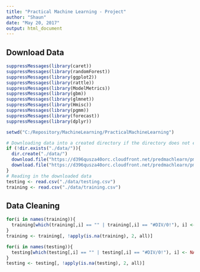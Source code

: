 ```yaml
---
title: "Practical Machine Learning - Project"
author: "Shaun"
date: "May 20, 2017"
output: html_document
---
```


## Download Data

```r
suppressMessages(library(caret))
suppressMessages(library(randomForest))
suppressMessages(library(ggplot2))
suppressMessages(library(rattle))
suppressMessages(library(ModelMetrics))
suppressMessages(library(gbm))
suppressMessages(library(glmnet))
suppressMessages(library(Hmisc))
suppressMessages(library(pgmm))
suppressMessages(library(forecast))
suppressMessages(library(dplyr))

setwd("C:/Repository/MachineLearning/PracticalMachineLearning")

# Downloading data into a created directory if the directory does not exist.
if (!dir.exists("./data/")){
  dir.create("./data/")
  download.file("https://d396qusza40orc.cloudfront.net/predmachlearn/pml-training.csv", destfile = "./data/training.csv")
  download.file("https://d396qusza40orc.cloudfront.net/predmachlearn/pml-testing.csv", destfile = "./data/testing.csv")
}
# Reading in the downloaded data
testing <- read.csv("./data/testing.csv")
training <- read.csv("./data/training.csv")
```

## Data Cleaning

```r
for(i in names(training)){
  training[which(training[,i] == "" | training[,i] == "#DIV/0!"), i] <- NA
}
training <- training[, !apply(is.na(training), 2, all)]

for(i in names(testing)){
  testing[which(testing[,i] == "" | testing[,i] == "#DIV/0!"), i] <- NA
}
testing <- testing[, !apply(is.na(testing), 2, all)]

```